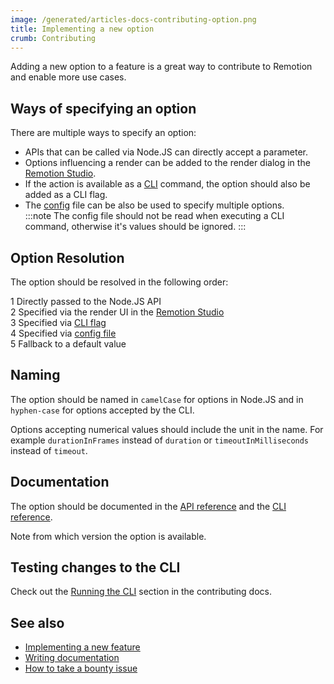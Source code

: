 ```yaml
---
image: /generated/articles-docs-contributing-option.png
title: Implementing a new option
crumb: Contributing
---
```


Adding a new option to a feature is a great way to contribute to Remotion and enable more use cases.

## Ways of specifying an option

There are multiple ways to specify an option:

- APIs that can be called via Node.JS can directly accept a parameter.
- Options influencing a render can be added to the render dialog in the [Remotion Studio](/docs/terminology/studio).
- If the action is available as a [CLI](/docs/cli) command, the option should also be added as a CLI flag.
- The [config](/docs/config) file can be also be used to specify multiple options. <br/>
  :::note
  The config file should not be read when executing a CLI command, otherwise it's values should be ignored.
  :::

## Option Resolution

The option should be resolved in the following order:

<Step>1</Step> Directly passed to the Node.JS API
<br />
<Step>2</Step> Specified via the render UI in the <a href="/docs/terminology/studio">Remotion Studio</a>
<br />
<Step>3</Step> Specified via <a href="/docs/cli">CLI flag</a>
<br />
<Step>4</Step> Specified via <a href="/docs/config">config file</a>
<br />
<Step>5</Step> Fallback to a default value

## Naming

The option should be named in `camelCase` for options in Node.JS and in `hyphen-case` for options accepted by the CLI.

Options accepting numerical values should include the unit in the name. For example `durationInFrames` instead of `duration` or `timeoutInMilliseconds` instead of `timeout`.

## Documentation

The option should be documented in the [API reference](/docs/api) and the [CLI reference](/docs/cli).

Note from which version the option is available.

## Testing changes to the CLI

Check out the [Running the CLI](/docs/contributing) section in the contributing docs.

## See also

- [Implementing a new feature](/docs/contributing/feature)
- [Writing documentation](/docs/contributing/docs)
- [How to take a bounty issue](/docs/contributing/bounty)
